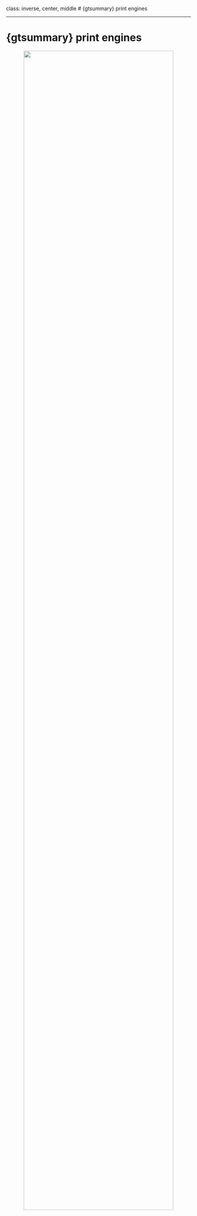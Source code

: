 class: inverse, center, middle
# {gtsummary} print engines


---
# {gtsummary} print engines

<p align="center"><img src="Images/gtsummary_rmarkdown.png" width=90%></p>

